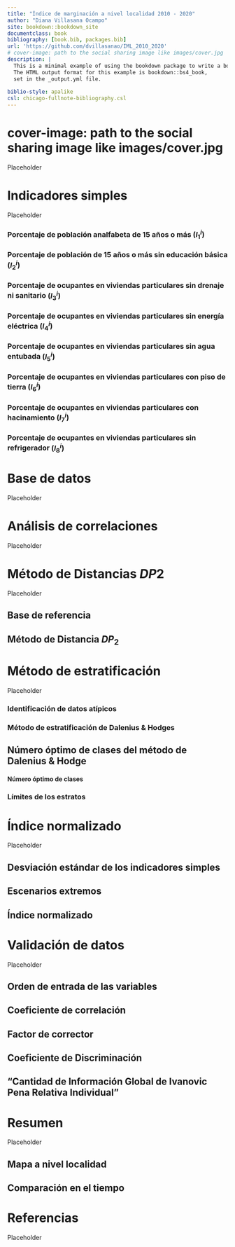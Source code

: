 ```yaml
--- 
title: "Índice de marginación a nivel localidad 2010 - 2020"
author: "Diana Villasana Ocampo"
site: bookdown::bookdown_site
documentclass: book
bibliography: [book.bib, packages.bib]
url: 'https://github.com/dvillasanao/IML_2010_2020'
# cover-image: path to the social sharing image like images/cover.jpg
description: |
  This is a minimal example of using the bookdown package to write a book.
  The HTML output format for this example is bookdown::bs4_book,
  set in the _output.yml file.
  
biblio-style: apalike
csl: chicago-fullnote-bibliography.csl
---
```


# cover-image: path to the social sharing image like images/cover.jpg

Placeholder



<!--chapter:end:index.Rmd-->


# Indicadores simples  {.unlisted .unnumbered}

Placeholder


### Porcentaje de población analfabeta de 15 años o más $(I_{1}^{i})$ {-}
### 	Porcentaje de población de 15 años o más sin educación básica $(I_{2}^{i})$ {-}
### Porcentaje de ocupantes en viviendas particulares sin drenaje ni sanitario $(I_{3}^{i})$ {-} 
### Porcentaje de ocupantes en viviendas particulares sin energía eléctrica $(I_{4}^{i})$ {-}    
### Porcentaje de ocupantes en viviendas particulares sin agua entubada $(I_{5}^{i})$ {-}     
### Porcentaje de ocupantes en viviendas particulares con piso de tierra $(I_{6}^{i})$ {-} 
### Porcentaje de ocupantes en viviendas particulares con hacinamiento $(I_{7}^{i})$ {-}  
### Porcentaje de ocupantes en viviendas particulares sin refrigerador $(I_{8}^{i})$ {-}  

<!--chapter:end:01-Indicadores.Rmd-->


# Base de datos {.unlisted .unnumbered}

Placeholder



<!--chapter:end:02-Datos.Rmd-->


# Análisis de correlaciones  {.unlisted .unnumbered}

Placeholder



<!--chapter:end:03-Correlaciones.Rmd-->


# Método de Distancias $DP2$  {.unlisted .unnumbered}

Placeholder


## Base de referencia  {-}
## Método de Distancia $DP_{2}$  {-}   

<!--chapter:end:04-Distancias.Rmd-->


# Método de estratificación  {.unlisted .unnumbered}

Placeholder


### Identificación de datos atípicos {-}   
### Método de estratificación de Dalenius & Hodges {-}
## Número óptimo de clases del método de Dalenius & Hodge {-}  
#### Número óptimo de clases {-} 
### Límites de los estratos {-}

<!--chapter:end:05-Estratificacion.Rmd-->


# Índice normalizado  {.unlisted .unnumbered}

Placeholder


## Desviación estándar de los indicadores simples  {-}
## Escenarios extremos {-}
## Índice normalizado {-}

<!--chapter:end:06_Normalizacion.Rmd-->


# Validación de datos  {.unlisted .unnumbered}

Placeholder


## Orden de entrada de las variables  {-}
## Coeficiente de correlación {-}  
## Factor de corrector  {-}
## Coeficiente de Discriminación  {-}
## “Cantidad de Información Global de Ivanovic Pena Relativa Individual” {-}

<!--chapter:end:07-Validacion.Rmd-->


# Resumen  {.unlisted .unnumbered}

Placeholder


## Mapa a nivel localidad {-}
## Comparación en el tiempo {-}

<!--chapter:end:08-Resumen.Rmd-->


# Referencias  {.unlisted .unnumbered}

Placeholder



<!--chapter:end:09-Bibliografias.Rmd-->

